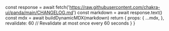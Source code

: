 
  const response = await fetch('https://raw.githubusercontent.com/chakra-ui/panda/main/CHANGELOG.md')
  const markdown = await response.text()
  const mdx = await buildDynamicMDX(markdown)
  return {
    props: {
      ...mdx,
    },
    revalidate: 60 // Revalidate at most once every 60 seconds
  }
}

<RemoteContent />